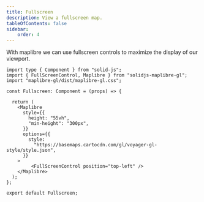 ```yaml
---
title: Fullscreen
description: View a fullscreen map.
tableOfContents: false
sidebar: 
    order: 4
---
```

With maplibre we can use fullscreen controls to maximize the display of our viewport.


<div class="not-content">
    <Fullscreen client:visible />
</div>

```tsx
import type { Component } from "solid-js";
import { FullScreenControl, Maplibre } from "solidjs-maplibre-gl";
import "maplibre-gl/dist/maplibre-gl.css";

const Fullscreen: Component = (props) => {
  
  return (
    <Maplibre
      style={{
        height: "55vh",
        "min-height": "300px",
      }}
      options={{
        style:
          "https://basemaps.cartocdn.com/gl/voyager-gl-style/style.json",
      }}
    >
         <FullScreenControl position="top-left" />
    </Maplibre>
  );
};

export default Fullscreen;
```